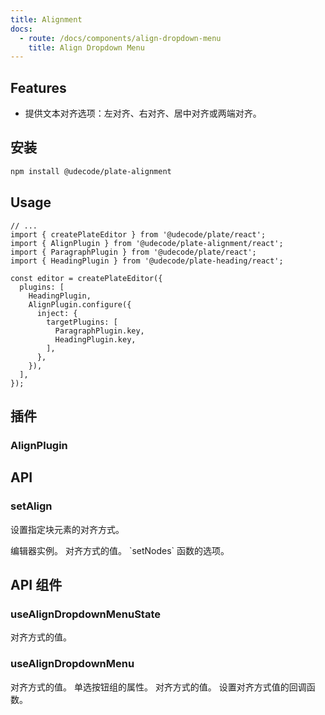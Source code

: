 ```yaml
---
title: Alignment
docs:
  - route: /docs/components/align-dropdown-menu
    title: Align Dropdown Menu
---
```


<ComponentPreview name="align-demo" />

<PackageInfo>

## Features

- 提供文本对齐选项：左对齐、右对齐、居中对齐或两端对齐。

</PackageInfo>

## 安装

```bash
npm install @udecode/plate-alignment
```

## Usage

```tsx
// ...
import { createPlateEditor } from '@udecode/plate/react';
import { AlignPlugin } from '@udecode/plate-alignment/react';
import { ParagraphPlugin } from '@udecode/plate/react';
import { HeadingPlugin } from '@udecode/plate-heading/react';

const editor = createPlateEditor({
  plugins: [
    HeadingPlugin,
    AlignPlugin.configure({
      inject: {
        targetPlugins: [
          ParagraphPlugin.key,
          HeadingPlugin.key,
        ],
      },
    }),
  ],
});
```

## 插件

### AlignPlugin

## API

### setAlign
  
设置指定块元素的对齐方式。

<APIParameters>
<APIItem name="editor" type="PlateEditor">
编辑器实例。
</APIItem>
<APIItem name="options" type="object" optional>
<APISubList>
<APISubListItem parent="options" name="value" type="Alignment" optional>
对齐方式的值。
</APISubListItem>
<APISubListItem parent="options" name="setNodesOptions" type="SetNodesOptions" optional>
`setNodes` 函数的选项。
</APISubListItem>

</APISubList>
</APIItem>
</APIParameters>

## API 组件

### useAlignDropdownMenuState

<APIReturns>
  <APIItem name="value" type="'left' | 'center' | 'right' | 'justify'">
    对齐方式的值。
  </APIItem>
</APIReturns>

### useAlignDropdownMenu

<APIState>
  <APIItem name="value" type="'left' | 'center' | 'right' | 'justify'">
    对齐方式的值。
  </APIItem>
</APIState>

<APIReturns>
  <APIItem name="radioGroupProps" type="object">
    单选按钮组的属性。
    <APISubList>
      <APISubListItem
        parent="radioGroupProps"
        name="value"
        type="'left' | 'center' | 'right' | 'justify'"
      >
        对齐方式的值。
      </APISubListItem>
      <APISubListItem
        parent="radioGroupProps"
        name="onValueChange"
        type="function"
      >
        设置对齐方式值的回调函数。
      </APISubListItem>
    </APISubList>
  </APIItem>
</APIReturns>
